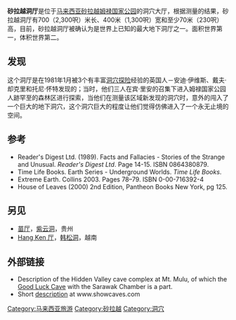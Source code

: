 {{noteTA
|T=zh-cn:沙捞越厅; zh-tw:沙勞越厅; zh-hk:沙勞越厅; zh-sg:砂拉越洞厅
|1=zh-cn:沙捞越厅; zh-tw:沙勞越厅; zh-hk:沙勞越厅; zh-sg:砂拉越洞厅
|2=zh-cn:沙捞越; zh-tw:沙勞越; zh-hk:沙勞越; zh-sg:砂拉越
}}'''砂拉越洞厅'''是位于[[马来西亚|马来西亚]][[砂拉越|砂拉越]][[姆禄国家公园|姆禄国家公园]]的洞穴大厅，根据测量的结果，砂拉越洞厅有700（2,300呎）米长、400米（1,300呎）宽和至少70米（230呎）高，目前，砂拉越洞厅被确认为是世界上已知的最大地下洞厅之一。面积世界第一，体积世界第二。

==发现==
这个洞厅是在1981年1月被3个有丰富[[洞穴探险|洞穴探险]]经验的英国人－安迪·伊维斯、戴夫·却克里和托尼·怀特发现的；当时，他们三人在宾·里安的召集下进入姆禄国家公园人跡罕至的森林区进行探索，当他们在测量该区域新发现的洞穴时，意外的闯入了一个巨大的地下洞穴，这个洞穴巨大的程度让他们觉得仿佛进入了一个永无止境的空间。

==参考==
*Reader's Digest Ltd. (1989). Facts and Fallacies - Stories of the Strange and Unusual. ''Reader's Digest Ltd''. Page 14-15. ISBN 0864380879.
*Time Life Books. Earth Series - Underground Worlds. ''Time Life Books''.
*Extreme Earth. Collins 2003. Pages 78–79. ISBN 0-00-716392-4
*House of Leaves (2000) 2nd Edition, Pantheon Books New York, pg 125.
==另见==
* [[苗厅|苗厅]]，[[紫云洞|紫云洞]]，贵州
* [[Hang_Ken_厅|Hang Ken 厅]]，[[韩松洞|韩松洞]]，越南

==外部链接==
* Description of the Hidden Valley cave complex at Mt. Mulu, of which the [https://web.archive.org/web/20100412093609/http://www.mulucaves.org/hiddenvalleycave.php#goodluck Good Luck Cave] with the Sarawak Chamber is a part.
* Short [http://www.showcaves.com/english/my/caves/GoodLuck.html description] {{Wayback|url=http://www.showcaves.com/english/my/caves/GoodLuck.html |date=20090401231306 }} at www.showcaves.com

[[Category:马来西亚旅游|Category:马来西亚旅游]]
[[Category:砂拉越|Category:砂拉越]]
[[Category:洞穴|Category:洞穴]]


{{geo-term-stub}}
